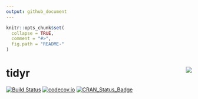 ```yaml
---
output: github_document
---
```


<!-- README.md is generated from README.Rmd. Please edit that file -->

```r
knitr::opts_chunk$set(
  collapse = TRUE,
  comment = "#>",
  fig.path = "README-"
)
```

# tidyr <img src="man/figures/logo.png" align="right" />

[![Build Status](https://travis-ci.org/tidyverse/tidyr.svg?branch=master)](https://travis-ci.org/tidyverse/tidyr) 
[![codecov.io](http://codecov.io/github/tidyverse/tidyr/coverage.svg?branch=master)](http://codecov.io/github/tidyverse/tidyr?branch=master)
[![CRAN_Status_Badge](http://www.r-pkg.org/badges/version/tidyr)](https://cran.r-project.org/package=tidyr)
